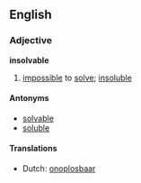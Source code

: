 ==English==
===Adjective===
'''insolvable'''
# [[impossible]] to [[solve]]; [[insoluble]]

====Antonyms====
*[[solvable]]
*[[soluble]]

====Translations====
*Dutch: [[onoplosbaar]]